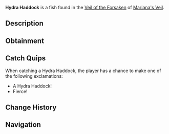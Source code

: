 {{FishInfobox
|image          = Hydra Haddock.png
|rarity         = Common
|sea            = First Sea
|location       = [[Veil of the Forsaken]]
|sublocation    = 
|sources        = Fishing Rod
|radar_location = 
|xp             = 160
|weather        = Windy
|time           = 
|season         = 
|bait           = Insect
|base_weight    = 47
|base_value     = 400
|weight_range   = 26
|base_chance    = 65
|base_resil     = 90
}}
'''Hydra Haddock''' is a {{Rarity|Common}} fish found in the [[Veil of the Forsaken]] of [[Mariana's Veil]].

== Description ==
{{Description|A small, hydra-type fish with dark scales and glowing eyes.|Bestiary Entry}}

== Obtainment ==
{{Description|A steady fish, commonly spotted during windy conditions.|Bestiary Hint}}
{{Fish Availability|
Mariana's Veil/Scylla Hunt
Mariana's Veil/Veil of the Forsaken
|top_rods      = 
Leviathan's Fang Rod\304500.4\257406.26;
Trident Rod\299421.03\187323.23;
Free Spirit Rod\296353.06\187093.79;
Azure Of Lagoon\292595.47\185725.37;
Firefly Rod\291652.96\304162.59;
Long Rod\263444.31\296336.88;
Brick Built Rod\259348.17\291729.31;
Resourceful Rod\273486.1\276959.93;
Rapid Rod\284223.46\282146.12;
Fast Rod\282169.98\280220.17;
Candy Cane Rod\242852\276322.46;
No-Life Rod\290276.44\269048.74;
Verdant Shear Rod\275324.37\265758.28;
Blazebringer Rod\274289.11\237929.84;
Zeus Rod\272601.75\236466.15;
Challenger's Rod\272120.41\245294.23;
Seraphic Rod\267989.58\267989.58;
Depthseeker Rod\267303.97\238392.09;
Volcanic Rod\266274.17\230977.34;
Avalanche Rod\264435.07\219531.05;
Rod Of The Depths\262197.64\222938.6;
Rod Of The Forgotten Fang\261310.34\244712.17;
Ethereal Prism Rod\254388.12\174515.4;
Rod Of The Exalted One\253182.24\209004.93;
Steady Rod\141517.55\129255.18
|recommended   = Trident Rod
}}

== Catch Quips ==
When catching a Hydra Haddock, the player has a chance to make one of the following exclamations:
* A Hydra Haddock!
* Fierce!

== Change History ==
{{Change History|{{subst:Current Version}}}}

== Navigation ==
{{Fish Navbox|Veil of the Forsaken}}